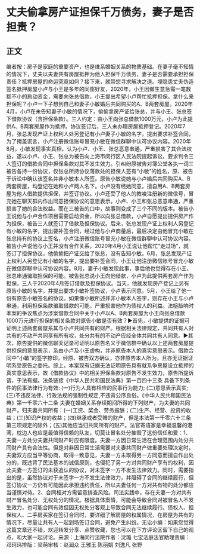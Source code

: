 # 丈夫偷拿房产证担保千万债务，妻子是否担责？
## 正文
编者按：房子是家庭的重要资产，也是维系婚姻关系的物质基础。在妻子毫不知情的情况下，丈夫以夫妻共有房屋抵押为他人担保千万债务，妻子是否需要承担担保责任？抵押房屋的命运究竟如何？接下来，就带您寻求解决之道。埋隐患丈夫伪造签名抵押房屋小卢与小王是多年的同窗好友，2020年，小王因做生意急需一笔数额不小的启动资金，需要向张总借款，小王提出希望小卢帮忙抵押担保。拿什么来担保呢？小卢一下子想到自己和妻子小敏婚后共同购买的A、B两套房屋。2020年4月，小卢在未告知妻子小敏的情况下，偷偷拿房产证给张总，并与小王、张总签下借款协议（含担保条款）。三人约定：由小王向张总借款1000万元，小卢为此提供A、B两套房屋作为抵押。协议签订后，三人未办理房屋抵押登记。2020年7月，张总发现产证上权利人处另登记有小卢妻子小敏的名字，提出要求补签合同，为了掩盖谎言，小卢注册微信账号冒充小敏在微信群聊中认可协议内容。2020年8月，小敏发现事实真相，认为小卢、小王、张总恶意串通，严重损害了其合法权益，遂以小卢、小王、张总为被告向上海市闵行区人民法院提起诉讼，要求判令三人签订的借款合同中担保条款对其不发生效力。引纠纷原被告对簿公堂各执一词三被告各持一份协议，仅张总所持协议落款处的担保人签有“小敏”的姓名，原、被告于诉讼中确认该签名并非小敏本人所签。原告小敏说她与小卢婚后共同购买A、B两套房屋，均登记在她和小卢两人名下。小卢没有经她同意，擅自用A、B两套房屋为他人借款提供担保，并签订协议。小卢还受了他人的教唆注册新的微信号，冒充她在聊天群内作出同意担保协议的意思表示。小卢、小王和张总恶意串通，严重损害了她的合法权益。而在三被告的口中，故事则变成了三个不同的版本。被告小王说他与小卢合作项目需要启动资金，所以向张总借款，小卢自愿提出提供房产作为担保，被告三人就签订了借款及担保协议。后来，张总发现产证上权利人另登记有小敏的名字，提出要补签合同，经过他与小卢商量后，最后决定由他冒充小敏在张总持有的协议上签名，小卢注册微信账号冒充小敏在微信群聊中认可协议内容。被告小卢说他与小王并没有合作关系，2020年4月小王说让他帮忙“走过场”，就签订了担保协议，他偷偷把产证交给了张总，没有告知小敏。6月，张总发现产证上权利人另登记有小敏的名字，提出要补签合同，小王让他注册微信账号冒充小敏在微信群聊中认可协议内容。8月，妻子小敏发现此事，事后他也觉得存在小王、张总串通骗取担保的可能。被告张总说小王向他借款，小卢为此提供两套房产作为担保，三人于2020年4月签订借款及担保协议。当天，他就发现房产登记上另有原告小敏的名字，并提出要求小敏补签协议，小卢表示同意。5月，小王给了他一份有原告小敏签名的协议。如果像小敏所述并非小敏本人签字，则存在小王与小卢串通，利用担保条款骗取借款的可能，严重损害他作为债权人的利益。法槌敲响时本案的争议焦点为涉案借款合同中关于小卢以A、B两套房屋为小王向张总借款1000万元进行担保的相关条款对原告小敏是否有效？▶首先，小敏提供的证据可证明上述两套房屋系其与小卢共同共有的财产。根据相关法律规定，共同共有人对共有的不动产共同享有所有权，处分共有的不动产应经全体共同共有人同意。▶其次，原告提供的微信聊天记录可证明以原告名义于微信群中确认以上述两套房屋提供担保的意思表示，系由小卢及小王虚构，并非原告本人的真实意思表示。借款合同中“小敏”的签字捺印，经原、被告双方确认，亦非原告本人所为，且亦无证据证明系受原告之委托。综上，本案现有证据无法证明原告具有就系争房屋设立抵押的真实意思表示，故《借款协议》中的相关担保条款对原告不发生效力，原告所提诉请，于法有据。法条链接《中华人民共和国民法典》第一百四十三条 具备下列条件的民事法律行为有效: (一)行为人具有相应的民事行为能力; (二)意思表示真实; (三)不违反法律、行政法规的强制性规定,不违背公序良俗。《中华人民共和国民法典》第一千零六十二条 夫妻在婚姻关系存续期间所得的下列财产，为夫妻的共同财产，归夫妻共同所有：(一)工资、奖金、劳务报酬；(二)生产、经营、投资的收益；(三)知识产权的收益；(四)继承或者受赠的财产，但是本法第一千零六十三条第三项规定的除外；(五)其他应当归共同所有的财产。法官寄语家是幸福温馨的港湾，枕边人也应是最值得信赖的队友，切莫让冒名处分摧毁了这份信任和爱：1、夫妻一方处分夫妻共同财产时应有限度。夫妻一方因日常生活在合理范围内处分共同财产具有合法性。但是对非因日常生活需要对夫妻共同财产做重要处理决定时，夫妻双方应当平等协商，取得一致意见，夫妻一方未取得另一方同意而擅自作出处分的，既违背了民法基本的诚信原则，也侵犯了另一方对共同财产享有的权利，因此夫妻一方签订的未获追认的协议，对未签字一方不发生法律效力。同时，需要指出的是，虽然协议对于未签字一方不发生法律效力，并阻碍了合同的继续履行，但签订协议一方仍有可能因此承担违约责任，所以夫妻任何一方对共有物的处分都应当谨慎对待。2、合同相对方需留意排查风险。司法实践中，存在夫妻一方对共有财产冒名处分、无权处分的情况。根据具体案情，可能会导致合同对被冒名人不发生效力，也可能合同有效但因无权处分客观上导致合同无法继续履行。债权人、担保权人、二手房买家在签订合同时，要详细了解房屋的权属情况，在房屋为共有的情况下，尽量让共有人一起到场签订合同，避免产生纠纷。无讼小编：如果您觉得这篇文章还不错，欢迎转发分享、点赞收藏，您也可以在下方评论区留下自己的观点，和大家一起讨论。来源：上海闵行法院作者：沈璐 七宝法庭法官助理责编：邓珂玮排版：梁萌审核：赵润众 王雅玉 陈丽娟 刘逸凡 张野